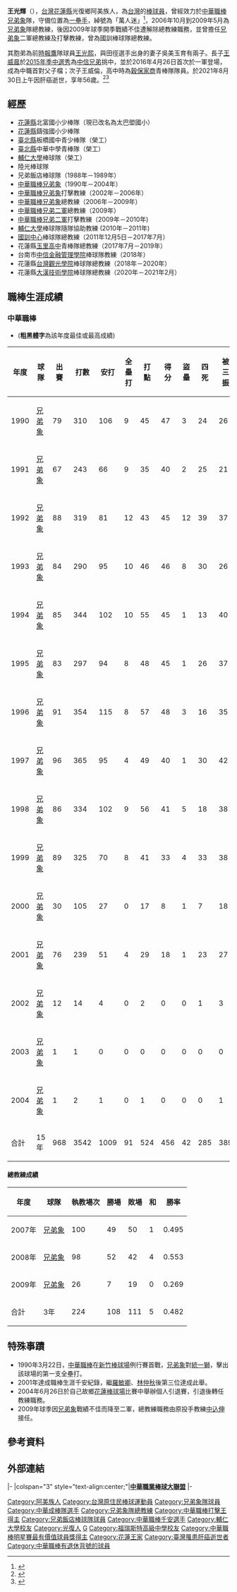 {{Infobox CPBL player|
bgcolor1=#A000B0|
bgcolor2=#A000B0|
textcolor1=white|
textcolor2=white|
|name=王光輝
|native_name=
|image=萬人迷王光輝接任玉里高中棒球隊總教頭球員期待挑戰.png
|caption=
|position=[[一壘手|一壘手]]
|bats=右
|throws=右
|birthdate={{birth date|1964|11|12|}}<br>{{ROC}}[[花蓮縣|花蓮縣]][[光復鄉|光復鄉]]|
|deathdate={{death date and age|2021|8|30|1964|11|12}}<br>{{ROC}}[[台北市|台北市]]|
|debutdate=3月17日
|debutyear=1990年
|debutteam=[[兄弟象|兄弟象]]
|finaldate=6月26日
|finalyear=2004年
|finalteam=[[兄弟象|兄弟象]]
|stat1label=打擊率
|stat1value=0.285
|stat2label=安打
|stat2value=1009
|stat3label=全壘打
|stat3value=91
|stat4label=打點
|stat4value=524
|stat5label=盜壘
|stat5value=42
|teams= <nowiki></nowiki>
'''球員時期'''
*[[兄弟象|兄弟象]]（1990－2004年）
'''教練時期'''
*[[兄弟象|兄弟象]]打擊教練 (2001－2006年)
*[[兄弟象|兄弟象]]總教練 (2007－2009年)
*[[兄弟二軍|兄弟二軍]]總教練 (2009年)
*[[兄弟二軍|兄弟二軍]]打擊教練 (2009－2010年)
|highlights=<nowiki></nowiki>
*中華職棒年度總冠軍：1992、1993、1994、2001、2002、2003
*[[中華職棒打擊王|中華職棒打擊王]]：1990
*[[中華職棒最佳十人獎|中華職棒最佳十人獎]]（一壘手）：1992、1993、1994、1995、1996、1997
*[[中華職棒金手套獎|中華職棒金手套獎]]（一壘手） ：1993、1995、1999
*[[中華職棒單月MVP|中華職棒單月MVP]]：1990/08
*[[中華職棒明星賽|中華職棒明星賽]]：1990、1991、1992、1993、1994、1995、1996、1997、1998、1999、2000、2001、2003
*三次明星賽MVP (1994、1997、1999)
}}
'''王光輝'''（{{bd|1964年|11月12日|2021年|8月30日|catIdx=Wang王}}），[[台灣|台灣]][[花蓮縣|花蓮縣]]光復鄉阿美族人，為[[台灣|台灣]]的[[棒球員|棒球員]]，曾經效力於[[中華職棒|中華職棒]][[兄弟象|兄弟象]]隊，守備位置為[[一壘手|一壘手]]，綽號為「萬人迷」<ref>{{Cite web |url=https://sports.ettoday.net/news/2067568 |title=王光輝為什麼叫「萬人迷」？　關鍵代打率兄弟奪勝全場嗨翻 |access-date=2021-08-30 |archive-date=2021-08-30 |archive-url=https://web.archive.org/web/20210830081818/https://sports.ettoday.net/news/2067568 |dead-url=no }}</ref>，2006年10月到2009年5月為[[兄弟象|兄弟象]]隊總教練，後因2009年球季開季戰績不佳遭解除總教練職務，並曾擔任[[兄弟象|兄弟象]]二軍總教練及打擊教練，曾為國訓棒球隊總教練。

其胞弟為前[[時報鷹|時報鷹]]隊球員[[王光熙|王光熙]]，與田徑選手出身的妻子吳美玉育有兩子。長子[[王威晨|王威晨]]於[[中華職棒歷年選秀會#職棒二十六年|2015年季中選秀]]為[[中信兄弟|中信兄弟]]挑中，並於2016年4月26日首次於一軍登場，成為中職首對父子檔；次子王威倫，高中時為[[穀保家商|穀保家商]]青棒隊隊員。於2021年8月30日上午因肝癌逝世，享年56歲。<ref>{{Cite web |url=https://tw.appledaily.com/sports/20210830/LDTX5R67LZHFTABQOJ45VFLUFU/ |title=永遠的兄弟象「萬人迷」王光輝　今早辭世享年56歲 |access-date=2021-08-30 |archive-date=2021-08-31 |archive-url=https://web.archive.org/web/20210831231933/https://tw.appledaily.com/sports/20210830/LDTX5R67LZHFTABQOJ45VFLUFU/ |dead-url=no }}</ref><ref>{{Cite web |url=https://www.cna.com.tw/news/firstnews/202108305002.aspx |title=王光輝前兄弟象名將「萬人迷」肝癌病逝享年56歲 |access-date=2021-08-30 |archive-date=2022-01-04 |archive-url=https://web.archive.org/web/20220104050133/https://www.cna.com.tw/news/firstnews/202108305002.aspx |dead-url=no }}</ref>

==經歷==
*[[花蓮縣|花蓮縣]]北富國小少棒隊（現已改名為太巴塱國小） 
*[[花蓮縣|花蓮縣]]鑄強國小少棒隊 
*[[新北市|臺北縣]]板橋國中青少棒隊（榮工） 
*[[新北市|臺北縣]]中華中學青棒隊（榮工） 
*[[輔仁大學|輔仁大學]]棒球隊（榮工） 
*陸光棒球隊 
*兄弟飯店棒球隊（1988年－1989年） 
*[[中華職棒|中華職棒]][[兄弟象|兄弟象]]（1990年－2004年）
*[[中華職棒|中華職棒]][[兄弟象|兄弟象]]打擊教練（2002年－2006年）
*[[中華職棒|中華職棒]][[兄弟象|兄弟象]]總教練（2006年－2009年）
*[[中華職棒|中華職棒]][[兄弟二軍|兄弟二軍]]總教練（2009年）
*[[中華職棒|中華職棒]][[兄弟二軍|兄弟二軍]]打擊教練（2009年－2010年)
*[[輔仁大學|輔仁大學]]棒球隊隨隊協助教練 (2010年－2011年)
*[[國訓中心|國訓中心]]棒球隊總教練（2011年12月5日－2017年7月）
*花蓮縣[[玉里高中|玉里高中]]青棒隊總教練（2017年7月－2019年）
*台南市[[中信金融管理學院|中信金融管理學院]]棒球隊教練（2018年）
*花蓮縣[[台灣觀光學院|台灣觀光學院]]棒球隊總教練（2018年－2020年）
*花蓮縣[[大漢技術學院|大漢技術學院]]棒球隊總教練（2020年－2021年2月）

==職棒生涯成績==
===中華職棒===
*('''粗黑體字'''為該年度最佳或最高成績)
{|Border=1 WIDTH=800PX
|- align=center
!年度||球隊||出賽||打數||安打||全壘打||打點||得分||盜壘||四死||被三振||壘打數||雙殺打||打擊率||上壘率||長打率||整體攻擊指數
|- align=center
|1990||[[兄弟象|兄弟象]]||79||310||106||9||45||47||3||24||26||158||7||'''0.342'''||0.387||0.510||0.897
|- align=center
|1991||[[兄弟象|兄弟象]]||67||243||66||9||35||40||2||25||21||108||5||0.272||0.333||0.444||0.777
|- align=center
|1992||[[兄弟象|兄弟象]]||88||319||81||12||43||45||12||39||37||126||6||0.254||0.332||0.395||0.727
|- align=center
|1993||[[兄弟象|兄弟象]]||84||290||95||10||46||46||8||30||26||143||7||0.328||0.391||0.493||0.884
|- align=center
|1994||[[兄弟象|兄弟象]]||85||344||102||10||55||45||1||13||40||152||11||0.297||0.320||0.442||0.762
|- align=center
|1995||[[兄弟象|兄弟象]]||83||297||94||8||48||45||1||26||37||134||12||0.316||0.368||0.451||0.819
|- align=center
|1996||[[兄弟象|兄弟象]]||91||354||115||8||57||48||3||16||35||161||10||0.325||0.351||0.455||0.806
|- align=center
|1997||[[兄弟象|兄弟象]]||96||365||95||4||49||40||1||30||42||127||'''12'''||0.260||0.313||0.348||0.661
|- align=center
|1998||[[兄弟象|兄弟象]]||86||334||102||9||56||41||5||18||38||141||11||0.305||0.338||0.422||0.760
|- align=center
|1999||[[兄弟象|兄弟象]]||89||325||70||8||41||33||4||33||38||104||15||0.215||0.284||0.320||0.604
|- align=center
|2000||[[兄弟象|兄弟象]]||30||105||27||0||17||8||1||7||18||33||3||0.257||0.304||0.314||0.618
|- align=center
|2001||[[兄弟象|兄弟象]]||76||239||51||4||29||18||1||23||27||75||10||0.213||0.278||0.314||0.592
|- align=center
|2002||[[兄弟象|兄弟象]]||12||14||4||0||2||0||0||1||3||4||0||0|0.286||0.333||0.286||0.619
|- align=center
|2003||[[兄弟象|兄弟象]]||1||1||0||0||0||0||0||0||0||0||0||0.000||0.000||0.000||0.000
|- align=center
|2004||[[兄弟象|兄弟象]]||1||2||1||0||1||0||0||0||1||1||0||0.500||0.500||0.500||1.000
|- align=center style="color:black; background-color:yellow"
|合計||15年||968||3542||1009||91||524||456||42||285||389||1467||109||0.285||0.335||0.414||0.749
|}

====總教練成績====
{|Border=1 WIDTH=500PX
|- align=center
!年度!!球隊!!執教場次!!勝場!!敗場!!和!!勝率
|- align=center
|2007年||[[兄弟象|兄弟象]]||100||49||50||1||0.495
|- align=center
|2008年||[[兄弟象|兄弟象]]||98||52||42||4||0.553
|- align=center
|2009年||[[兄弟象|兄弟象]]||26||7||19||0||0.269
|- align=center style="color:black; background-color:yellow"
!合計||3年||224||108||111||5||0.482
|}

==特殊事蹟==
*1990年3月22日，[[中華職棒|中華職棒]]在[[新竹棒球場|新竹棒球場]]例行賽首戰，[[兄弟象|兄弟象]]對[[統一獅|統一獅]]，擊出該球場的第一支全壘打。
*2001年達成職棒生涯千安紀錄，繼[[羅敏卿|羅敏卿]]、[[林仲秋|林仲秋]]後第三位達成此舉。
*2004年6月26日於自己故鄉[[花蓮棒球場|花蓮棒球場]]比賽中舉辦個人引退賽，引退後轉任教練職務。
*2009年球季因[[兄弟象|兄弟象]]戰績不佳而降至二軍，總教練職務由原投手教練[[中込伸|中込伸]]接任。

== 參考資料 ==
{{reflist}}

==外部連結==
{{台灣棒球維基館|王光輝(1964)}}
{{中華職棒球員資料|id=0000000573}}

{{start box}}
{{s-awards}}
{{s-before|聯盟首位}}
{{s-title|[[中華職棒打擊王|中華職棒打擊王]]|1990年}}
{{s-after|[[鷹俠L.I|鷹俠]]}}
{{s-before|[[林仲秋|林仲秋]]}}
{{s-title|[[中華職棒最佳十人獎|中華職棒最佳十人獎]] (一壘手)|1992—1997年}}
{{s-after|[[怪力男|怪力男]]}}
{{s-before|聯盟首位<br>[[李安熙|李安熙]]<br>[[陳金茂|陳金茂]]}}
{{s-title|[[中華職棒金手套獎|中華職棒金手套獎]] (一壘手)|1993年<br>1995年<br>1999年}}
{{s-after|[[李安熙|李安熙]]<br>[[張文宗|張文宗]]<br>[[蔡豐安|蔡豐安]]}}
{{s-before|[[林仲秋|林仲秋]]<br>林克<br>[[蔡昆祥|蔡昆祥]]}}
{{s-title|[[中華職棒明星賽|中華職棒明星賽]]MVP|1994年<br>1997年<br>1999年}}
{{s-after|康雷<br>[[蔡昆祥|蔡昆祥]]<br>[[林仲秋|林仲秋]]}}
{{end box}}
{{start box}}
{{s-sports}}
|-
|colspan="3" style="text-align:center;"|'''[[中華職業棒球大聯盟|中華職業棒球大聯盟]]'''
|-
{{s-before|[[吳思賢|吳思賢]]}}
{{s-title|[[兄弟象總教練列表|兄弟象隊總教練]]|2006年10月10日－2009年5月4日}}
{{s-after|[[中込伸|中込伸]]}}
{{s-before|首位頭銜}}
{{s-title|[[兄弟二軍|兄弟二軍]]總教練|2009年5月4日－2009年11月7日}}
{{s-after|[[林百亨|林百亨]]}}
{{end box}}
{{中華職棒千安球員}}
{{兄弟象1992年中華職棒總冠軍}}
{{兄弟象1993年中華職棒總冠軍}}
{{兄弟象1994年中華職棒總冠軍}}
{{兄弟象2001年中華職棒總冠軍}}
{{兄弟象2002年中華職棒總冠軍}}
{{兄弟象2003年中華職棒總冠軍}}
{{1998年第十三屆泰國曼谷亞運中華成棒代表隊}}
{{DEFAULTSORT:W王}}
[[Category:阿美族人|Category:阿美族人]]
[[Category:台灣原住民棒球運動員|Category:台灣原住民棒球運動員]]
[[Category:兄弟象隊球員|Category:兄弟象隊球員]]
[[Category:中華成棒隊選手|Category:中華成棒隊選手]]
[[Category:兄弟象隊總教練|Category:兄弟象隊總教練]]
[[Category:中華職棒打擊王得主|Category:中華職棒打擊王得主]]
[[Category:兄弟飯店棒球隊球員|Category:兄弟飯店棒球隊球員]]
[[Category:中華職棒千安選手|Category:中華職棒千安選手]]
[[Category:輔仁大學校友|Category:輔仁大學校友]]
[[Category:光復人|Category:光復人]]
[[Category:王姓|G]]
[[Category:福瑞斯特高級中學校友|Category:福瑞斯特高級中學校友]]
[[Category:中華職棒明星賽最有價值球員獎得主|Category:中華職棒明星賽最有價值球員獎得主]]
[[Category:花蓮王家|Category:花蓮王家]]
[[Category:臺灣罹患肝癌逝世者|Category:臺灣罹患肝癌逝世者]]
[[Category:中華職棒有退休背號的球員|Category:中華職棒有退休背號的球員]]